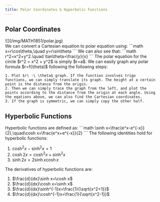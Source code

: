 ```yaml
---
title: Polar Coordinates & Hyperbolic Functions
---
```



## Polar Coordinates

<div className="max-w-92 mx-auto">![](/img/MATH1851/polar.jpg)</div>

<Block variant="primary" title="Equations relating Rolar and Cartesian coordinates">
We can convert a Cartesian equation to polar equation using:
```math
x=r\cos\theta,\quad y=r\sin\theta
```
We can also see that:
```math
r^2=x^2+y^2.\quad \tan\theta=\frac{y}{x}
```
The polar equation for the circle $r^2 = x^2 + y^2$ is simply $r=a$.
</Block>

<Block variant="knowledge" title="Graphing">
We can easily graph any polar formula $r=f(\theta)$ following the following steps:

    1. Plot $r\ -\ \theta$ graph. If the function involves trigo functions, we can simply translate its graph. The height at a certain point is the distance from the origin.
    2. Then we can simply trace the graph from the left, and plot the points according to the distance from the origin at each angle. Using the eqations above, we can also find the Cartesian coordinates.
    3. If the graph is symmetric, we can simply copy the other half.
</Block>

## Hyperbolic Functions


<Block variant="primary" title="Hyperbolic functions">
Hyperbolic functions are defined as:
```math
\sinh x=\frac{e^x-e^{-x}}{2},\quad\cosh x=\frac{e^x+e^{-x}}{2}
```
</Block>


<Block variant="knowledge" title="Hyperbolic identities">
The following identities hold for hyperbolic functions:

1. $\cosh^2x-\sinh^2x=1$
2. $\cosh 2x=\cosh^2x+\sinh^2x$
3. $\sinh 2x=2\sinh x\cosh x$
</Block>


<Block variant="knowledge" title="Derivatives of hyperbolic functions">
The derivatives of hyperbolic functions are:

1. $\frac{d}{dx}\sinh x=\cosh x$
2. $\frac{d}{dx}\cosh x=\sinh x$
3. $\frac{d}{dx}\sinh^{-1}x=\frac{1}{\sqrt{x^2+1}}$
4. $\frac{d}{dx}\cosh^{-1}x=\frac{1}{\sqrt{x^2-1}}$
</Block>